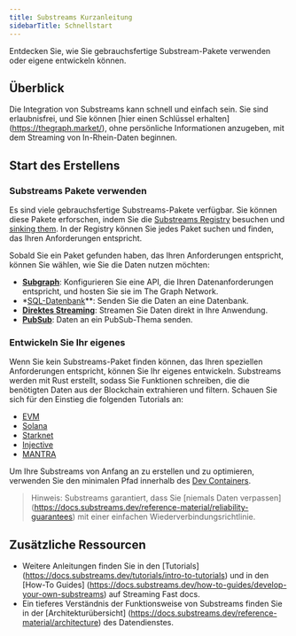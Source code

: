 ```yaml
---
title: Substreams Kurzanleitung
sidebarTitle: Schnellstart
---
```


Entdecken Sie, wie Sie gebrauchsfertige Substream-Pakete verwenden oder eigene entwickeln können.

## Überblick

Die Integration von Substreams kann schnell und einfach sein. Sie sind erlaubnisfrei, und Sie können [hier einen Schlüssel erhalten] (https://thegraph.market/), ohne persönliche Informationen anzugeben, mit dem Streaming von In-Rhein-Daten beginnen.

## Start des Erstellens

### Substreams Pakete verwenden

Es sind viele gebrauchsfertige Substreams-Pakete verfügbar. Sie können diese Pakete erforschen, indem Sie die [Substreams Registry](https://substreams.dev) besuchen und [sinking them](/substreams/developing/sinks/). In der Registry können Sie jedes Paket suchen und finden, das Ihren Anforderungen entspricht.

Sobald Sie ein Paket gefunden haben, das Ihren Anforderungen entspricht, können Sie wählen, wie Sie die Daten nutzen möchten:

- **[Subgraph](/sps/einführung/)**: Konfigurieren Sie eine API, die Ihren Datenanforderungen entspricht, und hosten Sie sie im The Graph Network.
- \*[SQL-Datenbank](https://docs.substreams.dev/how-to-guides/sinks/sql-sink)\*\*: Senden Sie die Daten an eine Datenbank.
- **[Direktes Streaming](https://docs.substreams.dev/how-to-guides/sinks/stream)**: Streamen Sie Daten direkt in Ihre Anwendung.
- **[PubSub](https://docs.substreams.dev/how-to-guides/sinks/pubsub)**: Daten an ein PubSub-Thema senden.

### Entwickeln Sie Ihr eigenes

Wenn Sie kein Substreams-Paket finden können, das Ihren speziellen Anforderungen entspricht, können Sie Ihr eigenes entwickeln. Substreams werden mit Rust erstellt, sodass Sie Funktionen schreiben, die die benötigten Daten aus der Blockchain extrahieren und filtern. Schauen Sie sich für den Einstieg die folgenden Tutorials an:

- [EVM](https://docs.substreams.dev/tutorials/intro-to-tutorials/evm)
- [Solana](https://docs.substreams.dev/tutorials/intro-to-tutorials/on-solana)
- [Starknet](https://docs.substreams.dev/tutorials/intro-to-tutorials/starknet)
- [Injective](https://docs.substreams.dev/tutorials/intro-to-tutorials/on-cosmos/injective)
- [MANTRA](https://docs.substreams.dev/tutorials/intro-to-tutorials/on-cosmos/mantra)

Um Ihre Substreams von Anfang an zu erstellen und zu optimieren, verwenden Sie den minimalen Pfad innerhalb des [Dev Containers](/substreams/developing/dev-container/).

> Hinweis: Substreams garantiert, dass Sie [niemals Daten verpassen] (https://docs.substreams.dev/reference-material/reliability-guarantees) mit einer einfachen Wiederverbindungsrichtlinie.

## Zusätzliche Ressourcen

- Weitere Anleitungen finden Sie in den [Tutorials] (https://docs.substreams.dev/tutorials/intro-to-tutorials) und in den [How-To Guides] (https://docs.substreams.dev/how-to-guides/develop-your-own-substreams) auf Streaming Fast docs.
- Ein tieferes Verständnis der Funktionsweise von Substreams finden Sie in der [Architekturübersicht] (https://docs.substreams.dev/reference-material/architecture) des Datendienstes.
